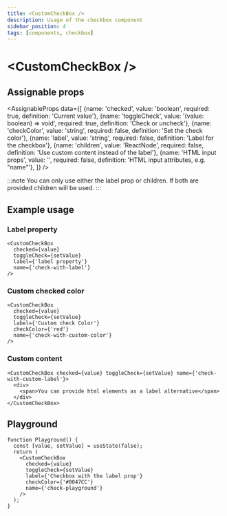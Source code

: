 ```yaml
---
title: <CustomCheckBox />
description: Usage of the checkbox component
sidebar_position: 4
tags: [components, checkbox]
---
```


# \<CustomCheckBox />

## Assignable props
<AssignableProps
  data={[
    {name: 'checked', value: 'boolean', required: true, definition: 'Current value'},
    {name: 'toggleCheck', value: '(value: boolean) => void', required: true, definition: 'Check or uncheck'},
    {name: 'checkColor', value: 'string', required: false, definition: 'Set the check color'},
    {name: 'label', value: 'string', required: false, definition: 'Label for the checkbox'},
    {name: 'children', value: 'ReactNode', required: false, definition: 'Use custom content instead of the label'},
    {name: 'HTML input props', value: '', required: false, definition: 'HTML input attributes, e.g. "name"'},
  ]}
/>

:::note
You can only use either the label prop or children. If both are provided children will be used.
:::

## Example usage

### Label property
<CheckboxLabel/>

&NewLine;

```tsx
<CustomCheckBox
  checked={value}
  toggleCheck={setValue}
  label={'label property'}
  name={'check-with-label'}
/>
```

### Custom checked color
<CheckboxColor/>

&NewLine;

```tsx
<CustomCheckBox
  checked={value}
  toggleCheck={setValue}
  label={'Custom check Color'}
  checkColor={'red'}
  name={'check-with-custom-color'}
/>
```

### Custom content
<CheckboxBody/>

&NewLine;

```tsx
<CustomCheckBox checked={value} toggleCheck={setValue} name={'check-with-custom-label'}>
  <div>
    <span>You can provide html elements as a label alternative</span>
  </div>
</CustomCheckBox>
```

## Playground
```tsx live
function Playground() {
  const [value, setValue] = useState(false);
  return (
    <CustomCheckBox
      checked={value}
      toggleCheck={setValue}
      label={'Checkbox with the label prop'}
      checkColor={'#0047CC'}
      name={'check-playground'}
    />
  );
}
```